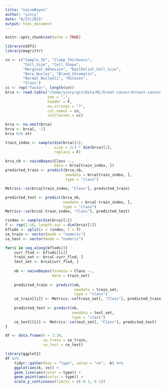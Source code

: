 ```yaml
---
title: "naiveBayes"
author: "yincy"
date: "8/23/2021"
output: html_document
---
```


```r
knitr::opts_chunk$set(echo = TRUE)
```

```r
library(e1071)
library(magrittr)

cn <- c("Sample_ID", "Clump_Thickness", 
        "Cell_Size", "Cell_Shape", 
        "Marginal_Adhesion", "Epithelial_Cell_Size", 
        "Bare_Nuclei", "Bland_Chromatin", 
        "Normal Nucleoli", "Mitoses", 
        "Class")
cc <- rep("factor", length(cn))
brca <- read.table("/home/yincy/git/Data/ML/breat-cancer/breast-cancer-wisconsin.data", 
                   sep = ",", 
                   header = F, 
                   na.strings = "?", 
                   col.names = cn, 
                   colClasses = cc)

brca <- na.omit(brca)
brca <- brca[, -1]
brca %>% str
```

```r
train_index <- sample(dim(brca)[1], 
                      size = 2/3 * dim(brca)[1], 
                      replace = F)

brca_nb <- naiveBayes(Class ~., 
                      data = brca[train_index, ])
predicted_train <- predict(brca_nb, 
                           newdata = brca[train_index, ], 
                           type = "class")

Metrics::ce(brca[train_index, "Class"], predicted_train)
```

```r
predicted_test <- predict(brca_nb, 
                          newdata = brca[-train_index, ], 
                          type = "class")
Metrics::ce(brca[-train_index, "Class"], predicted_test)
```

```r
rindex <- sample(dim(brca)[1])
f <- rep(1:10, length.out = dim(brca)[1])
kflods <- split(x = rindex, f = f)
ce_train <- vector(mode = "numeric")
ce_test <- vector(mode = "numeric")

for(i in seq_along(kflods)){
    curr_flod <- kflods[[i]]
    train_set <- brca[-curr_flod, ]
    test_set <- brca[curr_flod, ]
    
    nb <- naiveBayes(formula = Class ~., 
                     data = train_set)
    
    predicted_train <- predict(nb, 
                               newdata = train_set, 
                               type = "class")
    ce_train[[i]] <- Metrics::ce(train_set[, "Class"], predicted_train)
    
    predicted_test <- predict(nb, 
                              newdata = test_set, 
                              type = "class")
    ce_test[[i]] <- Metrics::ce(test_set[, "Class"], predicted_test)
}
```

```r
df <- data.frame(k = 1:10, 
                 ce_train = ce_train, 
                 ce_test = ce_test)

library(ggplot2)
df %>% 
    tidyr::gather(key = "type", value = "ce", -k) %>% 
    ggplot(aes(k, ce)) +
    geom_line(aes(color = type)) +
    geom_point(aes(color = type)) +
    scale_y_continuous(limits = c(-0.1, 0.1))
```








